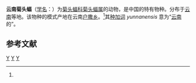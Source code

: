 {{Speciesbox 
| taxon = Rhinolophus yunnanensis
| authority = Dobson, 1972<ref name='id204'>{{cite web| url =http://www.bioinfo.cn/db05/BjdwSpecies.php?action=view&id=204| title =云南菊头蝠| work =《中国动物物种编目数据库》| publisher =中国科学院微生物研究所| author =中国科学院动物研究所| accessdate =2009-03-27| deadurl =yes| archiveurl =https://web.archive.org/web/20160305002117/http://www.bioinfo.cn/db05/BjdwSpecies.php?action=view&id=204| archivedate =2016-03-05}}</ref>
}}

'''云南菊头蝠'''（[[学名|学名]]：{{lang|la|''Rhinolophus yunnanensis''}}）为[[菊头蝠科|菊头蝠科]][[菊头蝠属|菊头蝠属]]的动物，是中国的特有物种。分布于[[云南|云南]]等地。该物种的模式产地在云南[[户撒乡|户撒乡]]。<ref name='id204'/>其[[种加词|种加词]] ''yunnanensis'' 意为“[[云南|云南]]的”。

== 参考文献 ==
{{reflist}}
{{Taxonbar|from=Q10881034}}

[[Category:菊头蝠属|Y]]
[[Category:1972年描述的动物|Y]]
[[Category:中國特有哺乳動物|Y]]